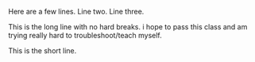 Here are a few lines.
Line two.
Line three.

This is the long line with no hard breaks. i hope to pass this class and am trying really hard to troubleshoot/teach myself.

This is the short line.